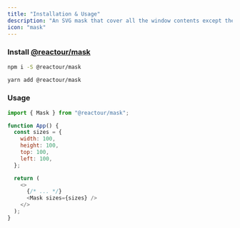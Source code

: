```yaml
---
title: "Installation & Usage"
description: "An SVG mask that cover all the window contents except the one specified by certain position and sizes values"
icon: "mask"
---
```


### Install [@reactour/mask](https://www.npmjs.com/package/@reactour/mask)

<CodeGroup>

```bash npm
npm i -S @reactour/mask
```

```bash yarn
yarn add @reactour/mask
```

</CodeGroup>

### Usage

```js
import { Mask } from "@reactour/mask";

function App() {
  const sizes = {
    width: 100,
    height: 100,
    top: 100,
    left: 100,
  };

  return (
    <>
      {/* ... */}
      <Mask sizes={sizes} />
    </>
  );
}
```
